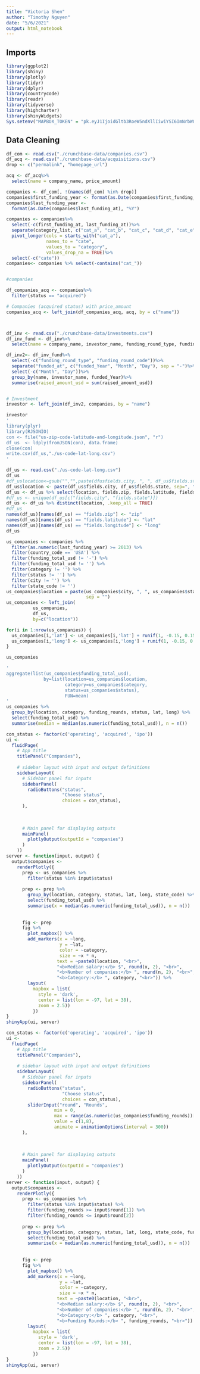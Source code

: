 ```yaml
---
title: "Victoria Shen"
author: "Timothy Nguyen"
date: "5/6/2021"
output: html_notebook
---
```


## Imports

```r
library(ggplot2) 
library(shiny)
library(plotly)
library(tidyr)
library(dplyr)
library(countrycode)
library(readr)
library(tidyverse)
library(highcharter) 
library(shinyWidgets)
Sys.setenv("MAPBOX_TOKEN" = "pk.eyJ1IjoidGltb3RoeW5ndXllIiwiYSI6ImNrbW8wZmR0OTF6cnoycHQ0ZXFydTBwY3oifQ.LumCjldRn9X9jX70p1BA-w")
```

## Data Cleaning

```r
df_com <- read.csv("./crunchbase-data/companies.csv")
df_acq <- read.csv("./crunchbase-data/acquisitions.csv")
drop <- c("permalink", "homepage_url")

acq <- df_acq%>%
  select(name = company_name, price_amount)

companies <- df_com[, !(names(df_com) %in% drop)]
companies$first_funding_year <- format(as.Date(companies$first_funding_at), "%Y")
companies$last_funding_year <-
  format(as.Date(companies$last_funding_at), "%Y") 

companies <- companies%>%
  select(-c(first_funding_at, last_funding_at))%>%
  separate(category_list, c("cat_a", "cat_b", "cat_c", "cat_d", "cat_e", "cat_f", "cat_g", "cat_h", "cat_i", "cat_j", "cat_k", "cat_l", "cat_m"), sep = "\\|", extra = "merge", fill = "right")%>%
  pivot_longer(cols = starts_with("cat_a"),
               names_to = "cate",
               values_to = "category",
               values_drop_na = TRUE)%>%
  select(-c("cate"))
companies<- companies %>% select(-contains("cat_"))


#companies

df_companies_acq <- companies%>%
  filter(status == "acquired")

# Companies (acquired status) with price_amount
companies_acq <- left_join(df_companies_acq, acq, by = c("name"))



df_inv <- read.csv("./crunchbase-data/investments.csv")
df_inv_fund <- df_inv%>%
  select(name = company_name, investor_name, funding_round_type, funding_round_code, funded_at, raised_amount_usd)

df_inv2<- df_inv_fund%>%
  select(-c("funding_round_type", "funding_round_code"))%>%
  separate("funded_at", c("funded_Year", "Month", "Day"), sep = "-")%>%
  select(-c("Month", "Day"))%>%
  group_by(name, investor_name, funded_Year)%>%
  summarise(raised_amount_usd = sum(raised_amount_usd))


# Investment
investor <- left_join(df_inv2, companies, by = "name")
```

```r
investor
'
library(plyr)
library(RJSONIO)
con <- file("us-zip-code-latitude-and-longitude.json", "r")
df_us  <- ldply(fromJSON(con), data.frame)
close(con)
write.csv(df_us,"./us-code-lat-long.csv")
'
```

```r
df_us <- read.csv("./us-code-lat-long.csv")
df_us
#df_uslocation<−gsub("","",paste(dfusfields.city, ", ", df_us$fields.state))
df_us$location <- paste(df_us$fields.city, df_us$fields.state, sep=", ")
df_us <- df_us %>% select(location, fields.zip, fields.latitude, fields.longitude )
#df_us <- unique(df_us[c("fields.city", "fields.state")])
df_us <- df_us %>% distinct(location, .keep_all = TRUE) 
#df_us
names(df_us)[names(df_us) == "fields.zip"] <- "zip"
names(df_us)[names(df_us) == "fields.latitude"] <- "lat"
names(df_us)[names(df_us) == "fields.longitude"] <- "long"
df_us
```

```r
us_companies <- companies %>% 
  filter(as.numeric(last_funding_year) >= 2013) %>%
  filter(country_code == 'USA') %>%
  filter(funding_total_usd != '-') %>%
  filter(funding_total_usd != '') %>%
  filter(category != '') %>%
  filter(status != '') %>%
  filter(city != '') %>%
  filter(state_code != '')
us_companies$location = paste(us_companies$city, ", ", us_companies$state_code,
                              sep = "")
us_companies <- left_join(
          us_companies,
          df_us,
          by=c("location"))
```

```r
for(i in 1:nrow(us_companies)) {
  us_companies[i,'lat'] <- us_companies[i,'lat'] + runif(1, -0.15, 0.15)
  us_companies[i,'long'] <- us_companies[i,'long'] + runif(1, -0.15, 0.15)
}
```

```r
us_companies
```

```r
'
aggregate(list(us_companies$funding_total_usd),
              by=list(location=us_companies$location,
                      category=us_companies$category,
                      status=us_companies$status), 
                      FUN=mean)
'
us_companies %>%
  group_by(location, category, funding_rounds, status, lat, long) %>%
  select(funding_total_usd) %>% 
  summarise(median = median(as.numeric(funding_total_usd)), n = n())

```

```r

con_status <- factor(c('operating', 'acquired', 'ipo'))
ui <-
  fluidPage(
    # App title
    titlePanel("Companies"),
    
    # sidebar layout with input and output definitions
    sidebarLayout(
      # Sidebar panel for inputs
      sidebarPanel(
        radioButtons("status",
                     "Choose status", 
                     choices = con_status),
      ),
      
      
      
      # Main panel for displaying outputs
      mainPanel(
        plotlyOutput(outputId = "companies")
      )
    ))
server <- function(input, output) {
  output$companies <-
    renderPlotly({
      prep <- us_companies %>% 
        filter(status %in% input$status)
      
      prep <- prep %>%
        group_by(location, category, status, lat, long, state_code) %>%
        select(funding_total_usd) %>% 
        summarise(x = median(as.numeric(funding_total_usd)), n = n())
      
      
      fig <- prep
      fig %>%
        plot_mapbox() %>%
        add_markers(x = ~long,
                    y = ~lat,
                    color = ~category,
                    size = ~x * n,
                   text = ~paste0(location, "<br>",
                   "<b>Median salary:</b> $", round(x, 2), "<br>",
                   "<b>Number of companies:</b> ", round(n, 2), "<br>",
                   "<b>Category:</b> ", category, "<br>")) %>%
        layout(
          mapbox = list(
            style = 'dark',
            center = list(lon = -97, lat = 38),
            zoom = 2.5)) 
          })
}
shinyApp(ui, server)
```

```r

con_status <- factor(c('operating', 'acquired', 'ipo'))
ui <-
  fluidPage(
    # App title
    titlePanel("Companies"),
    
    # sidebar layout with input and output definitions
    sidebarLayout(
      # Sidebar panel for inputs
      sidebarPanel(
        radioButtons("status",
                     "Choose status", 
                     choices = con_status),
        sliderInput("round", "Rounds",
                  min = 0,
                  max = range(as.numeric(us_companies$funding_rounds))[2],
                  value = c(1,8),
                  animate = animationOptions(interval = 300))
      ),
      
      
      
      # Main panel for displaying outputs
      mainPanel(
        plotlyOutput(outputId = "companies")
      )
    ))
server <- function(input, output) {
  output$companies <-
    renderPlotly({
      prep <- us_companies %>% 
        filter(status %in% input$status) %>%
        filter(funding_rounds >= input$round[1]) %>%
        filter(funding_rounds <= input$round[2])
      
      prep <- prep %>%
        group_by(location, category, status, lat, long, state_code, funding_rounds) %>%
        select(funding_total_usd) %>% 
        summarise(x = median(as.numeric(funding_total_usd)), n = n())
      
      
      fig <- prep
      fig %>%
        plot_mapbox() %>%
        add_markers(x = ~long,
                    y = ~lat,
                    color = ~category,
                    size = ~x * n,
                   text = ~paste0(location, "<br>",
                   "<b>Median salary:</b> $", round(x, 2), "<br>",
                   "<b>Number of companies:</b> ", round(n, 2), "<br>",
                   "<b>Category:</b> ", category, "<br>",
                   "<b>Funding Rounds:</b> ", funding_rounds, "<br>")) %>%
        layout(
          mapbox = list(
            style = 'dark',
            center = list(lon = -97, lat = 38),
            zoom = 2.5)) 
          })
}
shinyApp(ui, server)
```
